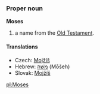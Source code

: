 ===Proper noun===
'''Moses'''

# a name from the [[Old Testament]].

==== Translations ====
*Czech: [[Mojžíš]]
*Hebrew: [[משׁה]] (Mōšeh)
*Slovak: [[Mojžíš]]

[[pl:Moses]]
